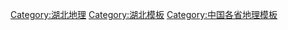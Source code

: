 [[Category:湖北地理|Category:湖北地理]]
[[Category:湖北模板|Category:湖北模板]]
[[Category:中国各省地理模板|Category:中国各省地理模板]]